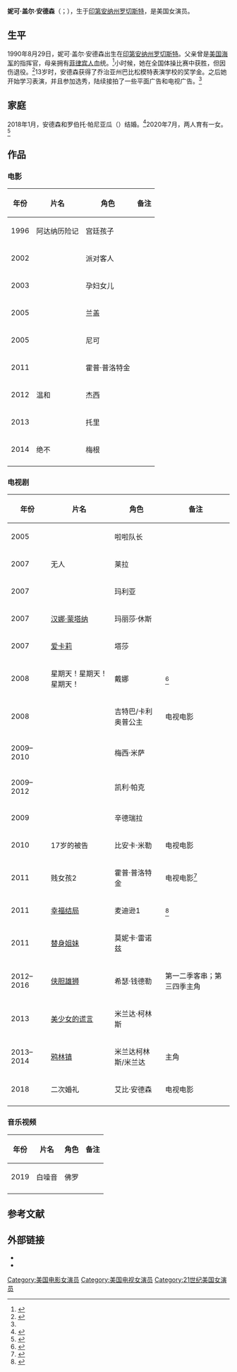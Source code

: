 {{藝人
| 图片     = Nicole Anderson (Cropped).jpg
| 图片简介 = 妮可·盖尔·安德森，2010年
| 姓名     = 妮可·盖尔·安德森
| 类型     = 女演员
| 原名     = 
| 英文名   = {{lang|en|Nicole Gale Anderson}}
| 綽號     = 
| 国籍     = {{USA}}
| 出生日期 = {{birth date and age|1990|08|29}}
| 出生地点 = [[美国|美国]][[印第安纳州|印第安纳州]][[罗切斯特_(印第安纳州)|罗切斯特]]
| 逝世日期 = <!--  {{death date and age|}}  -->
| 逝世地点 = 
| 职业     = 演员
| 语言     = 英语
| 母校     = 
| 宗教信仰 = 
| 配偶     = {{marriage|罗伯托·帕尼亚瓜|2018|}}
| 儿女     = 1
| 父母     = 
| 活跃年代 = 1996年至今
| 代表作   = 
| 经纪公司 = 
| 奖项     =  <!--  {{Awards|award= |year= |title= }} -->
| 网站     = <!-- {{URL|www.example.com}} -->
| IMDb     = 
}}
''' 妮可·盖尔·安德森'''（{{lang-en|Nicole Gale Anderson}}；{{bd|1990年|8月29日|||catIdx=Nicole Gale Anderson}}），生于[[印第安纳州|印第安纳州]][[罗切斯特_(印第安纳州)|罗切斯特]]，是美国女演员。

==生平==
1990年8月29日，妮可·盖尔·安德森出生在[[印第安纳州|印第安纳州]][[罗切斯特_(印第安纳州)|罗切斯特]]。父亲曾是[[美國海軍|美国海军]]的指挥官，母亲拥有[[菲律宾人|菲律宾人]]血统。<ref name="DCMNA">{{cite web |url=http://www.disneychannelmedianet.com/web/showpage/showpage.aspx?program_id=3118744&type=anderson |title=MediaNetBio |publisher=Disney Channel MediaNet |access-date=2021-02-04 |archive-url=https://www.webcitation.org/694NriEW5?url=http://www.disneychannelmedianet.com/web/showpage/showpage.aspx?program_id=3118744&type=anderson |archive-date=2012-07-11 |dead-url=no }}</ref>小时候，她在全国体操比赛中获胜，但因伤退役。<ref name="Gym">{{cite web|url=http://starlitnews.blogspot.com/2009/01/nicole-anderson-quit-gymnastics-after.html|website=Starlitnews.com|title=Nicole Anderson Quit Gymnastics after Winning Nationals|access-date=2021-02-04|archive-date=2012-12-03|archive-url=https://archive.is/20121203173851/http://starlitnews.blogspot.de/2009/01/nicole-anderson-quit-gymnastics-after.html|dead-url=no}}</ref>13岁时，安德森获得了乔治亚州巴比松模特表演学校的奖学金。之后她开始学习表演，并且参加选秀，陆续接拍了一些平面广告和电视广告。<ref name="DCMNA" />

==家庭==
2018年1月，安德森和罗伯托·帕尼亚瓜（{{lang|en|Roberto Paniagua}}）结婚。<ref>{{cite web|url=https://www.instagram.com/p/BsqQoFQAtWY/|title=I must admit- I never thought I’d have a wedding (hence the decision to elope last year!) But when our families expressed they wished they’d been there with us, we decided to do it over again.....|author=Nicole Anderson Paniagua|website=Instagram|date=2019-01-15|access-date=2021-02-04}}</ref>2020年7月，两人育有一女。<ref>{{cite web|url=https://www.instagram.com/p/CChuNzgJ2cU/|title=A week ago you came into my life and completely changed it for the better. I’m so grateful to be your mama, little one. #fullmoonbaby #charlotteharper|author=Nicole Anderson Paniagua|website=Instagram|date=2020-07-11|access-date=2021-02-04}}</ref>

==作品==
===电影===
{| class="wikitable"
|-
! 年份 !! 片名 !! 角色 !! 备注
|-
|1996
|阿达纳历险记
|宫廷孩子
|
|-
|2002
|{{Link-en|游戏 (电影)|Jologs}}
|派对客人
|
|-
|2003
|{{Link-en|查维特|Chavit (film)}}
|孕妇女儿
|
|-
| 2005
|{{Link-en|穆拉温：电影|Mulawin: The Movie}}
|兰盖
|
|-
| 2005
|{{Link-en|让爱开始吧|Let the Love Begin (film)}}
|尼可
|
|-
|2011
|{{Link-en|贱女孩2|Mean Girls 2}}
|霍普·普洛特金
|
|-
| 2012
| 温和
| 杰西
|
|-
| 2013
| {{Link-en|红线 (2013年电影)|Red Line (2013 film)}}
| 托里
|
|-
| 2014
| 绝不
| 梅根
|
|-
|}

===电视剧===
{| class="wikitable"
|-
! 年份 !! 片名 !! 角色 !! 备注
|-
| 2005
| {{Link-en|一本正经|Unfabulous}}
| 啦啦队长
| 
|-
| 2007
| 无人
| 莱拉
| 
|-
| 2007
| {{Link-en|在校生日记|Zoey 101}}
| 玛利亚
| 
|-
| 2007
| [[孟漢娜|汉娜·蒙塔纳]]
| 玛丽莎·休斯
| 
|-
| 2007
| [[爱卡莉|爱卡莉]]
| 塔莎
| 
|-
| 2008
| 星期天！星期天！星期天！
| 戴娜
| <ref>{{cite web |url=https://www.hollywoodreporter.com/news/2008-pilot-season-105737 |title=2008 Pilot Season |work=The Hollywood Reporter |agency=Associated Press |date=2008-02-27 |access-date=2021-02-04 |archive-date=2021-02-10 |archive-url=https://web.archive.org/web/20210210050834/https://www.hollywoodreporter.com/news/2008-pilot-season-105737 |dead-url=no }}</ref> 
|-
| 2008
| {{Link-en|公主 (2008年电影)|Princess (2008 film)}}
| 吉特巴/卡利奥普公主
| 电视电影
|-
| 2009–2010
| {{Link-en|乔纳斯兄弟 (电视剧)|Jonas (TV series)}}
| 梅西·米萨
| 
|-
| 2009–2012
| {{Link-en|体操公主|Make It or Break It}}
| 凯利·帕克
| 
|-
| 2009
| {{Link-en|想象力行动家|Imagination Movers (TV series)}}
| 辛德瑞拉
| 
|-
| 2010
|17岁的被告
| 比安卡·米勒
| 电视电影
|-
| 2011
| 贱女孩2
| 霍普·普洛特金
| 电视电影<ref>{{cite journal |last=Weisman|first=Jon |title=Viewers nice to ‘Mean Girls 2,’ making it top 2010-11 movie in 12-34 demo |url=https://variety.com/2011/tv/news/viewers-nice-to-mean-girls-2-11483/ |journal=[[Variety_(magazine)|Variety]] |date=2011-01-25 |access-date=2021-02-04}}</ref>
|-
| 2011
| [[幸福结局|幸福结局]]
| 麦迪逊1
| <ref>{{cite news |last=Nededog |first=Jethro |title='Happy Endings': ABC Family's Megan Park and Nicole Gale Anderson to Guest Star |url=https://www.hollywoodreporter.com/live-feed/happy-endings-abc-familys-megan-223120 |work=The Hollywood Reporter |date=2011-08-15 |access-date=2021-02-04 |archive-date=2016-02-07 |archive-url=https://web.archive.org/web/20160207052907/http://www.hollywoodreporter.com/live-feed/happy-endings-abc-familys-megan-223120 |dead-url=no }}</ref>
|-
| 2011
| [[替身姐妹|替身姐妹]]
| 莫妮卡·雷诺兹
| 
|-
| 2012–2016
| [[侠胆雄狮_(2012年电视剧)|侠胆雄狮]]
| 希瑟·钱德勒
| 第一二季客串；第三四季主角
|-
| 2013
| [[美少女的谎言|美少女的谎言]]
| 米兰达·柯林斯
| 
|-
| 2013–2014
| [[鸦林镇|鸦林镇]]
| 米兰达柯林斯/米兰达
| 主角
|-
| 2018
| 二次婚礼
| 艾比·安德森
| 电视电影
|-
|}

===音乐视频===
{| class="wikitable"
|-
! 年份 !! 片名 !! 角色 !! 备注
|-
| 2019
| 白噪音
| 佛罗
| 
|-
|}

==参考文献==
{{reflist}}

==外部链接==
*{{Douban people|1049626}}
*{{IMDb name|2348808}}

{{Authority control}}

{{DEFAULTSORT:Anderson, Nicole Gale}}
[[Category:美国电影女演员|Category:美国电影女演员]]
[[Category:美国电视女演员|Category:美国电视女演员]]
[[Category:21世纪美国女演员|Category:21世纪美国女演员]]